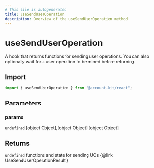 ```yaml
---
# This file is autogenerated
title: useSendUserOperation
description: Overview of the useSendUserOperation method
---
```


# useSendUserOperation

A hook that returns functions for sending user operations.
You can also optionally wait for a user operation to be mined before returning.

## Import

```ts
import { useSendUserOperation } from "@account-kit/react";
```

## Parameters

### params

`undefined`
[object Object],[object Object],[object Object]

## Returns

`undefined`
functions and state for sending UOs {@link UseSendUserOperationResult }
